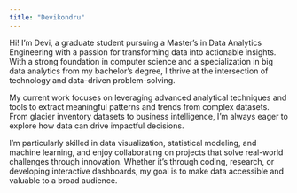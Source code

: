 ```yaml
---
title: "Devikondru"
---
```


Hi! I'm Devi, a graduate student pursuing a Master's in Data Analytics Engineering with a passion for transforming data into actionable insights. With a strong foundation in computer science and a specialization in big data analytics from my bachelor's degree, I thrive at the intersection of technology and data-driven problem-solving.

My current work focuses on leveraging advanced analytical techniques and tools to extract meaningful patterns and trends from complex datasets. From glacier inventory datasets to business intelligence, I'm always eager to explore how data can drive impactful decisions.

I’m particularly skilled in data visualization, statistical modeling, and machine learning, and enjoy collaborating on projects that solve real-world challenges through innovation. Whether it’s through coding, research, or developing interactive dashboards, my goal is to make data accessible and valuable to a broad audience.

```{}
```

```{}
```
